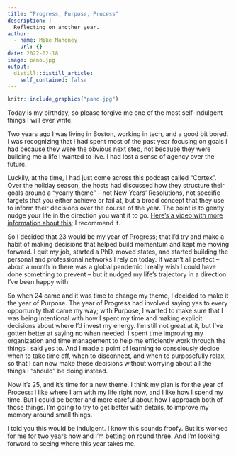 ```yaml
---
title: "Progress, Purpose, Process"
description: |
  Reflecting on another year.
author:
  - name: Mike Mahoney
    url: {}
date: 2022-02-18
image: pano.jpg
output:
  distill::distill_article:
    self_contained: false
---
```


```r
knitr::include_graphics("pano.jpg")
```


Today is my birthday, so please forgive me one of the most self-indulgent things I will ever write.

Two years ago I was living in Boston, working in tech, and a good bit bored. I was recognizing that I had spent most of the past year focusing on goals I had because they were the obvious next step, not because they were building me a life I wanted to live. I had lost a sense of agency over the future.

Luckily, at the time, I had just come across this podcast called "Cortex". Over the holiday season, the hosts had discussed how they structure their goals around a "yearly theme" -- not New Years' Resolutions, not specific targets that you either achieve or fail at, but a broad concept that they use to inform their decisions over the course of the year. The point is to gently nudge your life in the direction you want it to go. [Here's a video with more information about this](https://www.youtube.com/watch?v=NVGuFdX5guE); I recommend it.

So I decided that 23 would be my year of Progress; that I'd try and make a habit of making decisions that helped build momentum and kept me moving forward. I quit my job, started a PhD, moved states, and started building the personal and professional networks I rely on today. It wasn't all perfect -- about a month in there was a global pandemic I really wish I could have done something to prevent -- but it nudged my life's trajectory in a direction I've been happy with.

So when 24 came and it was time to change my theme, I decided to make it the year of Purpose. The year of Progress had involved saying yes to every opportunity that came my way; with Purpose, I wanted to make sure that I was being intentional with how I spent my time and making explicit decisions about where I'd invest my energy. I'm still not great at it, but I've gotten better at saying no when needed. I spent time improving my organization and time management to help me efficiently work through the things I said yes to. And I made a point of learning to consciously decide when to take time off, when to disconnect, and when to purposefully relax, so that I can now make those decisions without worrying about all the things I "should" be doing instead.

Now it's 25, and it's time for a new theme. I think my plan is for the year of Process: I like where I am with my life right now, and I like how I spend my time. But I could be better and more careful about how I approach both of those things. I'm going to try to get better with details, to improve my memory around small things. 

I told you this would be indulgent. I know this sounds froofy. But it's worked for me for two years now and I'm betting on round three. And I'm looking forward to seeing where this year takes me.
